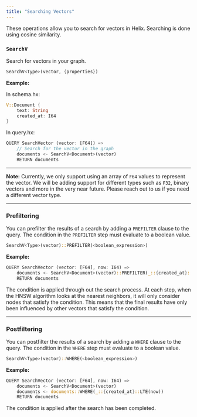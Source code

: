 ```yaml
---
title: "Searching Vectors"
---
```


These operations allow you to search for vectors in Helix. Searching is done using cosine similarity.

### `SearchV`

Search for vectors in your graph.

```rust
SearchV<Type>(vector, {properties})
```

**Example:**

In schema.hx:

```rust
V::Document {
    text: String
    created_at: I64
}
```

In query.hx:

```rust
QUERY SearchVector (vector: [F64]) =>
    // Search for the vector in the graph
    documents <- SearchV<Document>(vector)
    RETURN documents
```
---
**Note:**
Currently, we only support using an array of `F64` values to represent the vector.
We will be adding support for different types such as `F32`, binary vectors and 
more in the very near future. Please reach out to us if you need a different vector type.

---

### Prefiltering

You can prefilter the results of a search by adding a `PREFILTER` clause to the query.
The condition in the `PREFILTER` step must evaluate to a boolean value. 

```rust
SearchV<Type>(vector)::PREFILTER(<boolean_expression>)
```

**Example:**

```rust
QUERY SearchVector (vector: [F64], now: I64) =>
    documents <- SearchV<Document>(vector)::PREFILTER(_::{created_at}::LTE(now))
    RETURN documents
```

The condition is applied through out the search process. At each step, when the HNSW algorithm
looks at the nearest neighbors, it will only consider nodes that satisfy the condition. 
This means that the final results have only been influenced by other vectors that satisfy the condition.

---

### Postfiltering

You can postfilter the results of a search by adding a `WHERE` clause to the query.
The condition in the `WHERE` step must evaluate to a boolean value. 

```rust
SearchV<Type>(vector)::WHERE(<boolean_expression>)
```

**Example:**

```rust
QUERY SearchVector (vector: [F64], now: I64) =>
    documents <- SearchV<Document>(vector)
    documents <- documents::WHERE(_::{created_at}::LTE(now))
    RETURN documents
```

The condition is applied after the search has been completed. 